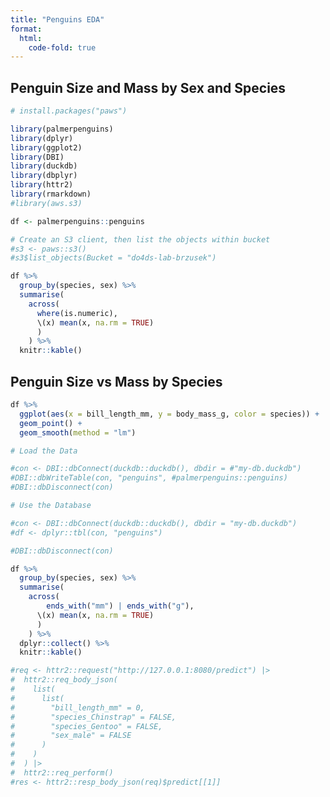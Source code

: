 ```yaml
---
title: "Penguins EDA"
format:
  html:
    code-fold: true
---
```


## Penguin Size and Mass by Sex and Species

```r
# install.packages("paws")

library(palmerpenguins)
library(dplyr)
library(ggplot2)
library(DBI)
library(duckdb)
library(dbplyr)
library(httr2)
library(rmarkdown)
#library(aws.s3)

df <- palmerpenguins::penguins
```

```r
# Create an S3 client, then list the objects within bucket
#s3 <- paws::s3()
#s3$list_objects(Bucket = "do4ds-lab-brzusek")
```

```r
df %>%
  group_by(species, sex) %>%
  summarise(
    across(
      where(is.numeric), 
      \(x) mean(x, na.rm = TRUE)
      )
    ) %>%
  knitr::kable()
```

## Penguin Size vs Mass by Species


```r
df %>%
  ggplot(aes(x = bill_length_mm, y = body_mass_g, color = species)) +
  geom_point() + 
  geom_smooth(method = "lm")
```

```r
# Load the Data

#con <- DBI::dbConnect(duckdb::duckdb(), dbdir = #"my-db.duckdb")
#DBI::dbWriteTable(con, "penguins", #palmerpenguins::penguins)
#DBI::dbDisconnect(con)
```

```r
# Use the Database

#con <- DBI::dbConnect(duckdb::duckdb(), dbdir = "my-db.duckdb")
#df <- dplyr::tbl(con, "penguins")

#DBI::dbDisconnect(con)
```

```r
df %>%
  group_by(species, sex) %>%
  summarise(
    across(
        ends_with("mm") | ends_with("g"),
      \(x) mean(x, na.rm = TRUE)
      )
    ) %>%
  dplyr::collect() %>%
  knitr::kable()
```

```r
#req <- httr2::request("http://127.0.0.1:8080/predict") |>
#  httr2::req_body_json(
#    list(
#      list(
#        "bill_length_mm" = 0,
#        "species_Chinstrap" = FALSE,
#        "species_Gentoo" = FALSE,
#        "sex_male" = FALSE
#      )
#    )
#  ) |>
#  httr2::req_perform()
#res <- httr2::resp_body_json(req)$predict[[1]]
```

